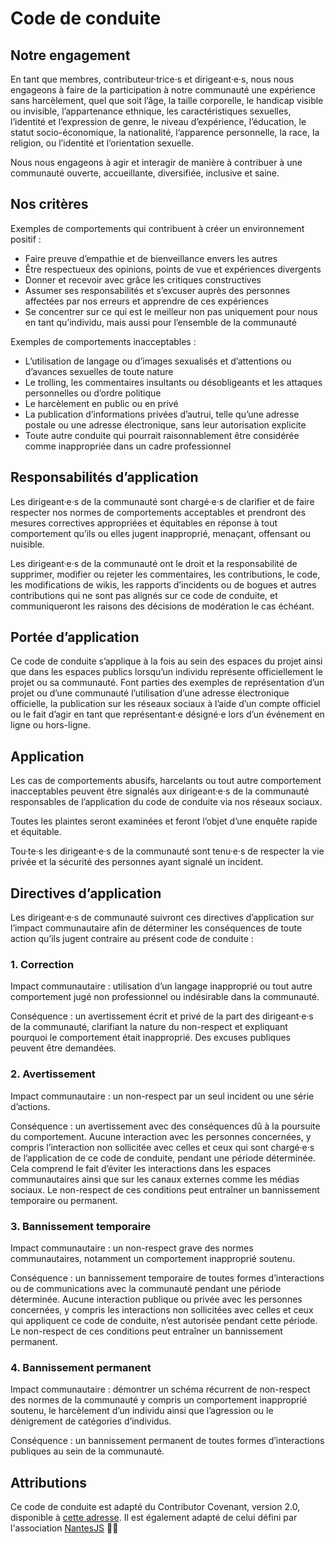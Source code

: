 
<LyonJSHead title="LyonJS | Code de conduite" />

<main>

# Code de conduite

## Notre engagement

En tant que membres, contributeur·trice·s et dirigeant·e·s, nous nous engageons à faire de la participation à notre communauté une expérience sans harcèlement, quel que soit l’âge, la taille corporelle, le handicap visible ou invisible, l’appartenance ethnique, les caractéristiques sexuelles, l’identité et l’expression de genre, le niveau d’expérience, l’éducation, le statut socio-économique, la nationalité, l’apparence personnelle, la race, la religion, ou l’identité et l’orientation sexuelle.

Nous nous engageons à agir et interagir de manière à contribuer à une communauté ouverte, accueillante, diversifiée, inclusive et saine.

## Nos critères

Exemples de comportements qui contribuent à créer un environnement positif :

- Faire preuve d’empathie et de bienveillance envers les autres
- Être respectueux des opinions, points de vue et expériences divergents
- Donner et recevoir avec grâce les critiques constructives
- Assumer ses responsabilités et s’excuser auprès des personnes affectées par nos erreurs et apprendre de ces expériences
- Se concentrer sur ce qui est le meilleur non pas uniquement pour nous en tant qu’individu, mais aussi pour l’ensemble de la communauté

Exemples de comportements inacceptables :

- L’utilisation de langage ou d’images sexualisés et d’attentions ou d’avances sexuelles de toute nature
- Le trolling, les commentaires insultants ou désobligeants et les attaques personnelles ou d’ordre politique
- Le harcèlement en public ou en privé
- La publication d’informations privées d’autrui, telle qu’une adresse postale ou une adresse électronique, sans leur autorisation explicite
- Toute autre conduite qui pourrait raisonnablement être considérée comme inappropriée dans un cadre professionnel

## Responsabilités d’application

Les dirigeant·e·s de la communauté sont chargé·e·s de clarifier et de faire respecter nos normes de comportements acceptables et prendront des mesures correctives appropriées et équitables en réponse à tout comportement qu’ils ou elles jugent inapproprié, menaçant, offensant ou nuisible.

Les dirigeant·e·s de la communauté ont le droit et la responsabilité de supprimer, modifier ou rejeter les commentaires, les contributions, le code, les modifications de wikis, les rapports d’incidents ou de bogues et autres contributions qui ne sont pas alignés sur ce code de conduite, et communiqueront les raisons des décisions de modération le cas échéant.

## Portée d’application

Ce code de conduite s’applique à la fois au sein des espaces du projet ainsi que dans les espaces publics lorsqu’un individu représente officiellement le projet ou sa communauté. Font parties des exemples de représentation d’un projet ou d’une communauté l’utilisation d’une adresse électronique officielle, la publication sur les réseaux sociaux à l’aide d’un compte officiel ou le fait d’agir en tant que représentant·e désigné·e lors d’un événement en ligne ou hors-ligne.

## Application

Les cas de comportements abusifs, harcelants ou tout autre comportement inacceptables peuvent être signalés aux dirigeant·e·s de la communauté responsables de l’application du code de conduite via nos réseaux sociaux.

Toutes les plaintes seront examinées et feront l’objet d’une enquête rapide et équitable.

Tou·te·s les dirigeant·e·s de la communauté sont tenu·e·s de respecter la vie privée et la sécurité des personnes ayant signalé un incident.

## Directives d’application

Les dirigeant·e·s de communauté suivront ces directives d’application sur l’impact communautaire afin de déterminer les conséquences de toute action qu’ils jugent contraire au présent code de conduite :

### 1. Correction

Impact communautaire : utilisation d’un langage inapproprié ou tout autre comportement jugé non professionnel ou indésirable dans la communauté.

Conséquence : un avertissement écrit et privé de la part des dirigeant·e·s de la communauté, clarifiant la nature du non-respect et expliquant pourquoi le comportement était inapproprié. Des excuses publiques peuvent être demandées.

### 2. Avertissement

Impact communautaire : un non-respect par un seul incident ou une série d’actions.

Conséquence : un avertissement avec des conséquences dû à la poursuite du comportement. Aucune interaction avec les personnes concernées, y compris l’interaction non sollicitée avec celles et ceux qui sont chargé·e·s de l’application de ce code de conduite, pendant une période déterminée. Cela comprend le fait d’éviter les interactions dans les espaces communautaires ainsi que sur les canaux externes comme les médias sociaux. Le non-respect de ces conditions peut entraîner un bannissement temporaire ou permanent.

### 3. Bannissement temporaire

Impact communautaire : un non-respect grave des normes communautaires, notamment un comportement inapproprié soutenu.

Conséquence : un bannissement temporaire de toutes formes d’interactions ou de communications avec la communauté pendant une période déterminée. Aucune interaction publique ou privée avec les personnes concernées, y compris les interactions non sollicitées avec celles et ceux qui appliquent ce code de conduite, n’est autorisée pendant cette période. Le non-respect de ces conditions peut entraîner un bannissement permanent.

### 4. Bannissement permanent

Impact communautaire : démontrer un schéma récurrent de non-respect des normes de la communauté y compris un comportement inapproprié soutenu, le harcèlement d’un individu ainsi que l’agression ou le dénigrement de catégories d’individus.

Conséquence : un bannissement permanent de toutes formes d’interactions publiques au sein de la communauté.

## Attributions

Ce code de conduite est adapté du Contributor Covenant, version 2.0, disponible à [cette adresse](https://www.contributor-covenant.org/version/2/0/code_of_conduct/).
Il est également adapté de celui défini par l'association [NantesJS](https://nantesjs.org/code-de-conduite/) 🙏🏼

</main>
